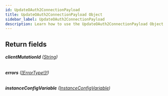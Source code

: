 ```yaml
---
id: UpdateOAuth2ConnectionPayload
title: UpdateOAuth2ConnectionPayload Object
sidebar_label: UpdateOAuth2ConnectionPayload
description: Learn how to use the UpdateOAuth2ConnectionPayload Object for Prismatic's API.
---
```


## Return fields

###### <b>clientMutationId</b> ([String](api/schema/scalar/String.mdx))

###### <b>errors</b> ([[ErrorType!]!](api/schema/object/ErrorType.mdx))

###### <b>instanceConfigVariable</b> ([InstanceConfigVariable](api/schema/object/InstanceConfigVariable.mdx))
